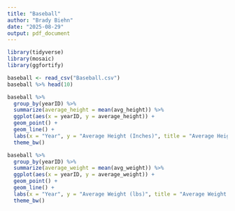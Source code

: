 ```yaml
---
title: "Baseball"
author: "Brady Biehn"
date: "2025-08-29"
output: pdf_document
---
```

```r
library(tidyverse)
library(mosaic)
library(ggfortify)
```

```r
baseball <- read_csv("Baseball.csv")
baseball %>% head(10)
```
```r
baseball %>%
  group_by(yearID) %>%
  summarize(average_height = mean(avg_height)) %>%
  ggplot(aes(x = yearID, y = average_height)) +
  geom_point() +
  geom_line() +
  labs(x = "Year", y = "Average Height (Inches)", title = "Average Height by Year") +
  theme_bw()
```

```r
baseball %>%
  group_by(yearID) %>%
  summarize(average_weight = mean(avg_weight)) %>%
  ggplot(aes(x = yearID, y = average_weight)) +
  geom_point() +
  geom_line() +
  labs(x = "Year", y = "Average Weight (lbs)", title = "Average Weight by Year") +
  theme_bw()
```












